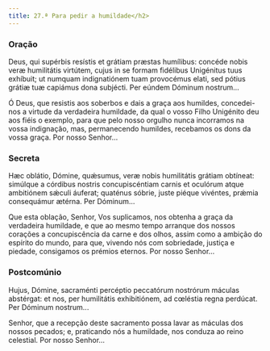 ```yaml
---
title: 27.ª Para pedir a humildade</h2>
---
```


### Oração

<div class="side-by-side not-content">

Deus, qui supérbis resístis et grátiam præstas humílibus: concéde nobis veræ humilitátis virtútem, cujus in se formam fidélibus Unigénitus tuus exhíbuit; ut numquam indignatiónem tuam provocémus elati, sed pótius grátiæ tuæ capiámus dona subjécti. Per eúndem Dóminum nostrum...

Ó Deus, que resistis aos soberbos e dais a graça aos humildes, concedei-nos a virtude da verdadeira humildade, da qual o vosso Filho Unigénito deu aos fiéis o exemplo, para que pelo nosso orgulho nunca incorramos na vossa indignação, mas, permanecendo humildes, recebamos os dons da vossa graça. Por nosso Senhor...

</div>

### Secreta

<div class="side-by-side not-content">

Hæc oblátio, Dómine, quǽsumus, veræ nobis humilitátis grátiam obtíneat: simúlque a córdibus nostris concupiscéntiam carnis et oculórum atque ambitiónem sǽculi áuferat; quaténus sóbrie, juste piéque vivéntes, prǽmia consequámur ætérna. Per Dóminum...

Que esta oblação, Senhor, Vos suplicamos, nos obtenha a graça da verdadeira humildade, e que ao mesmo tempo arranque dos nossos corações a concupiscência da carne e dos olhos, assim como a ambição do espírito do mundo, para que, vivendo nós com sobriedade, justiça e piedade, consigamos os prémios eternos. Por nosso Senhor...

</div>

### Postcomúnio

<div class="side-by-side not-content">

Hujus, Dómine, sacraménti percéptio peccatórum nostrórum máculas abstérgat: et nos, per humilitátis exhibitiónem, ad cœléstia regna perdúcat. Per Dóminum nostrum...

Senhor, que a recepção deste sacramento possa lavar as máculas dos nossos pecados; e, praticando nós a humildade, nos conduza ao reino celestial. Por nosso Senhor...

</div>
